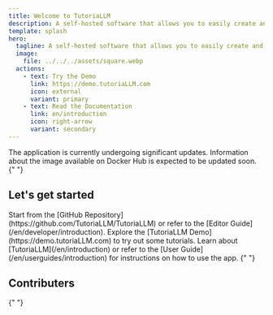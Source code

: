 ```yaml
---
title: Welcome to TutoriaLLM
description: A self-hosted software that allows you to easily create and provide block programming tutorials, similar to Scratch, using AI.
template: splash
hero:
  tagline: A self-hosted software that allows you to easily create and provide block programming tutorials, similar to Scratch, using AI.
  image:
    file: ../../../assets/square.webp
  actions:
    - text: Try the Demo
      link: https://demo.tutoriaLLM.com
      icon: external
      variant: primary
    - text: Read the Documentation
      link: en/introduction
      icon: right-arrow
      variant: secondary
---
```



<Aside type="caution" title="Caution!">
  The application is currently undergoing significant updates. Information about
  the image available on Docker Hub is expected to be updated soon.
</Aside>{" "}

## Let's get started

<CardGrid stagger>
  <Card title="Deploy Your Own App" icon="github">
    Start from the [GitHub Repository](https://github.com/TutoriaLLM/TutoriaLLM)
    or refer to the [Editor Guide](/en/developer/introduction).
  </Card>
  <Card title="Try the Demo" icon="external">
    Explore the [TutoriaLLM Demo](https://demo.tutoriaLLM.com) to try out some
    tutorials.
  </Card>
  <Card title="Learn How to Use the App" icon="open-book">
    Learn about [TutoriaLLM](/en/introduction) or refer to the [User
    Guide](/en/userguides/introduction) for instructions on how to use the app.
  </Card>
</CardGrid>{" "}

## Contributers

<Contributers />{" "}
